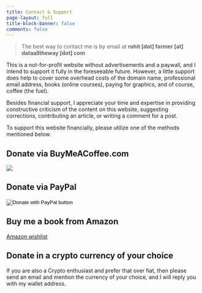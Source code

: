 ```yaml
---
title: Contact & Support
page-layout: full
title-block-banner: false
comments: false
---
```


> The best way to contact me is by email at **rohit \[dot\] farmer \[at\] dataalltheway \[dot\] com**

This is a not-for-profit website without advertisements and a paywall, and I intend to support it fully in the foreseeable future. However, a little support does help to cover some overhead costs of the domain name, professional email address, books (online courses), paying for graphics, and of course, coffee (the fuel).

Besides financial support, I appreciate your time and expertise in providing constructive criticism of the content on this website, suggesting corrections, contributing an article, or writing a comment for a post.

To support this website financially, please utilize one of the methods mentioned below.

## Donate via BuyMeACoffee.com

```{=html}
<a href="https://www.buymeacoffee.com/rohit.farmer"><img src="https://img.buymeacoffee.com/button-api/?text=Buy me a book&emoji=&slug=rohit.farmer&button_colour=40DCA5&font_colour=ffffff&font_family=Cookie&outline_colour=000000&coffee_colour=FFDD00" /></a>
```
## Donate via PayPal

```{=html}
<form action="https://www.paypal.com/donate" method="post" target="_top">
<input type="hidden" name="business" value="FCUQ992R5UAFS" />
<input type="hidden" name="no_recurring" value="0" />
<input type="hidden" name="item_name" value="to support https://dataalltheway.com/" />
<input type="hidden" name="currency_code" value="USD" />
<input type="image" src="https://www.paypalobjects.com/en_US/i/btn/btn_donate_LG.gif" border="0" name="submit" title="PayPal - The safer, easier way to pay online!" alt="Donate with PayPal button" />
<img alt="" border="0" src="https://www.paypal.com/en_US/i/scr/pixel.gif" width="1" height="1" />
</form>
```
## Buy me a book from Amazon

[Amazon wishlist](https://www.amazon.com/hz/wishlist/ls/DQTHWR0FYX06?ref_=wl_share)

## Donate in a crypto currency of your choice

If you are also a Crypto enthusiast and prefer that over fiat, then please send an email and mention the currency of your choice, and I will reply you with my wallet address.
